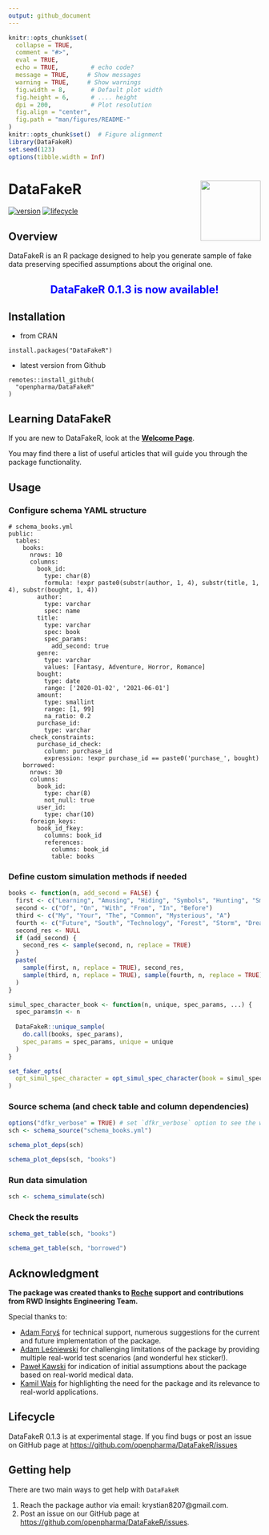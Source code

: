 ```yaml
---
output: github_document
---
```


```r
knitr::opts_chunk$set(
  collapse = TRUE,
  comment = "#>",
  eval = TRUE,        
  echo = TRUE,         # echo code?
  message = TRUE,     # Show messages
  warning = TRUE,     # Show warnings
  fig.width = 8,       # Default plot width
  fig.height = 6,      # .... height
  dpi = 200,           # Plot resolution
  fig.align = "center",
  fig.path = "man/figures/README-"
)
knitr::opts_chunk$set()  # Figure alignment   
library(DataFakeR)
set.seed(123)
options(tibble.width = Inf)
```

# DataFakeR <img src="man/figures/logo.png" align="right" width="120" />

[![version](https://img.shields.io/static/v1.svg?label=github.com&message=v.0.1.3&color=ff69b4)](https://openpharma.github.io/DataFakeR/)
[![lifecycle](https://img.shields.io/badge/lifecycle-experimental-success.svg)](https://lifecycle.r-lib.org/articles/stages.html#experimental)

## Overview

DataFakeR is an R package designed to help you generate sample of fake data preserving specified assumptions about the original one. 

<center>
## <span style="color:blue"> DataFakeR 0.1.3 is now available!</span>
</center>

## Installation

- from CRAN

```
install.packages("DataFakeR")
```

- latest version from Github

```
remotes::install_github(
  "openpharma/DataFakeR"
)
```

## Learning DataFakeR

If you are new to DataFakeR, look at the **[Welcome Page](https://openpharma.github.io/DataFakeR/articles/main.html)**.

You may find there a list of useful articles that will guide you through the package functionality.

## Usage

### Configure schema YAML structure

```
# schema_books.yml
public:
  tables:
    books:
      nrows: 10
      columns:
        book_id:
          type: char(8)
          formula: !expr paste0(substr(author, 1, 4), substr(title, 1, 4), substr(bought, 1, 4))
        author:
          type: varchar
          spec: name
        title:
          type: varchar
          spec: book
          spec_params:
            add_second: true
        genre:
          type: varchar
          values: [Fantasy, Adventure, Horror, Romance]
        bought:
          type: date
          range: ['2020-01-02', '2021-06-01']
        amount:
          type: smallint
          range: [1, 99]
          na_ratio: 0.2
        purchase_id:
          type: varchar
      check_constraints:
        purchase_id_check:
          column: purchase_id
          expression: !expr purchase_id == paste0('purchase_', bought)
    borrowed:
      nrows: 30
      columns:
        book_id:
          type: char(8)
          not_null: true
        user_id:
          type: char(10)
      foreign_keys:
        book_id_fkey:
          columns: book_id
          references:
            columns: book_id
            table: books
```

### Define custom simulation methods if needed

```r
books <- function(n, add_second = FALSE) {
  first <- c("Learning", "Amusing", "Hiding", "Symbols", "Hunting", "Smile")
  second <- c("Of", "On", "With", "From", "In", "Before")
  third <- c("My", "Your", "The", "Common", "Mysterious", "A")
  fourth <- c("Future", "South", "Technology", "Forest", "Storm", "Dreams")
  second_res <- NULL
  if (add_second) {
    second_res <- sample(second, n, replace = TRUE)
  }
  paste(
    sample(first, n, replace = TRUE), second_res, 
    sample(third, n, replace = TRUE), sample(fourth, n, replace = TRUE)
  )
}

simul_spec_character_book <- function(n, unique, spec_params, ...) {
  spec_params$n <- n
  
  DataFakeR::unique_sample(
    do.call(books, spec_params), 
    spec_params = spec_params, unique = unique
  )
}

set_faker_opts(
  opt_simul_spec_character = opt_simul_spec_character(book = simul_spec_character_book)
)

```

### Source schema (and check table and column dependencies)

```r
options("dfkr_verbose" = TRUE) # set `dfkr_verbose` option to see the workflow progress
sch <- schema_source("schema_books.yml")
```

```r
schema_plot_deps(sch)
```

```r
schema_plot_deps(sch, "books")
```

### Run data simulation

```r
sch <- schema_simulate(sch)
```

### Check the results

```r
schema_get_table(sch, "books")
```

```r
schema_get_table(sch, "borrowed")
```

## Acknowledgment

**The package was created thanks to [Roche](https://www.roche.com/) support and contributions from RWD Insights Engineering Team.**

Special thanks to:

- [Adam Foryś](mailto:adam.forys@gmail.com) for technical support, numerous suggestions for the current and future implementation of the package.
- [Adam Leśniewski](mailto:alesniewski123@gmail.com) for challenging limitations of the package by providing multiple real-world test scenarios (and wonderful hex sticker!).
- [Paweł Kawski](mailto:pawel.kawski@gmail.com) for indication of initial assumptions about the package based on real-world medical data.
- [Kamil Wais](mailto:kamil.wais@gmail.com) for highlighting the need for the package and its relevance to real-world applications.

## Lifecycle

DataFakeR 0.1.3 is at experimental stage. If you find bugs or post an issue on GitHub page at <https://github.com/openpharma/DataFakeR/issues>

## Getting help

There are two main ways to get help with `DataFakeR`

1. Reach the package author via email: krystian8207@gmail.com.
2. Post an issue on our GitHub page at [https://github.com/openpharma/DataFakeR/issues](https://github.com/openpharma/DataFakeR/issues).

